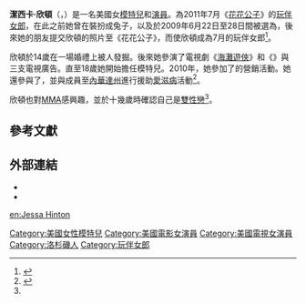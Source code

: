 {{noteTA
|G1=Show
|G2=Movie
}}
{{Adult bio
| name            = 潔西卡·欣頓<br>Jessa Hinton
| gender          = female
| image           = Jessa Hinton 2013.jpg
| caption         = 欣頓2013年6月14日在[[好萊塢|好萊塢]]
| birth_name      = 
| birth           = {{birth date and age|1984|4|10}}
| location        = 美國[[加利福尼亞州|加利福尼亞州]][[洛杉磯|洛杉磯]]
| death_date      = 
| death_place     = 
| spouse          = 
| height          = {{height|ft=5|in=8|wiki=yes}}
| weight          = {{convert|53|kg|lb|abbr=on}}
| measurements    = 34D-25-34（D罩杯）
| eye color       = 金色
| hair color      = 藍色
| ethnicity       = [[白人|高加索]]
| alias           = 
| number_of_films = 
| homepage        = 
}}
'''潔西卡·欣頓'''（{{lang-en|Jessa Hinton}}，{{bd|1984年|4月10日}}）是一名美國女[[模特兒|模特兒]]和[[演員|演員]]。為2011年7月《[[花花公子|花花公子]]》的[[玩伴女郎|玩伴女郎]]，在此之前她曾在{{link-en|花花公子俱樂部|Playboy Club}}裝扮成兔子，以及於2009年6月22日至28日間被選為{{link-en|花花公子網路女郎|Playboy Cyber Girl|本月網路女郎}}，後來她的朋友{{link-en|瑪克塔·楊斯卡|Markéta Jánská}}提交欣頓的照片至《花花公子》，而使欣頓成為7月的玩伴女郎<ref name=2011Hinton>{{Cite web |url=http://www.playboy.com/jessa-hinton |title=存档副本 |access-date=2016-07-14 |archive-url=https://web.archive.org/web/20160904043729/http://www.playboy.com/jessa-hinton |archive-date=2016-09-04 |dead-url=yes }}</ref>。

欣頓於14歲在一場婚禮上被人發掘。後來她參演了電視劇《[[海灘遊俠|海灘遊俠]]》和《{{link-en|第七天堂|7th Heaven (TV series)}}》與三支電視廣告。直至18歲她開始擔任模特兒。2010年，她參加了{{link-en|棕櫚賭場度假村|Palms Casino Resort}}的營銷活動。她還參與了{{link-en|NOH8活動|NOH8 Campaign|NOH8}}，並與成員至[[內華達州|內華達州]]進行援助[[愛滋病|愛滋病]]活動<ref name=2011Windy>{{cite news|last1=Forman|first1=Ross|title=Jessa Hinton: Bisexual reporter is jill-of-all-trades|url=http://www.windycitymediagroup.com/gay/lesbian/news/ARTICLE.php?AID=35305|accessdate=27 March 2015|publisher=Windy City Times|date=2011-12-21|archive-date=2020-02-02|archive-url=https://web.archive.org/web/20200202055853/http://www.windycitymediagroup.com/gay/lesbian/news/ARTICLE.php?AID=35305|dead-url=no}}</ref>。

欣頓也對[[綜合格鬥|MMA]]感興趣，並於十幾歲時確認自己是[[雙性戀|雙性戀]]<ref name=2011Hinton/>。

==參考文獻==
{{Reflist|30em}}

==外部連結==
{{Commons category|Jessa Hinton}}
* {{Official website|http://jessahinton.com/}}
* {{IMDb name|id=2075781|name=Jessa Hinton}}

{{DEFAULTSORT:Hinton, Jessa}}
[[Category:美國女性模特兒|Category:美國女性模特兒]]
[[Category:美國電影女演員|Category:美國電影女演員]]
[[Category:美國電視女演員|Category:美國電視女演員]]
[[Category:洛杉磯人|Category:洛杉磯人]]
[[Category:玩伴女郎|Category:玩伴女郎]]

[[en:Jessa_Hinton|en:Jessa Hinton]]